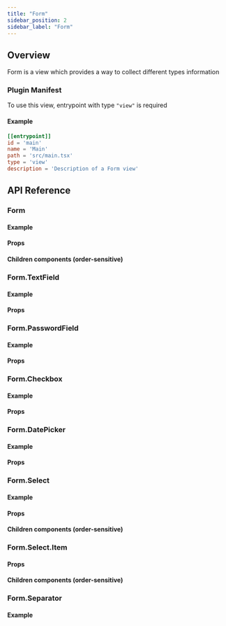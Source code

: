 ```yaml
---
title: "Form"
sidebar_position: 2
sidebar_label: "Form"
---
```











## Overview

Form is a view which provides a way to collect different types information

<UiScreenshot imgPath="/img/generated-screenshots/ui_form/main/default.png"/>

[//]: # (Functionality section when there is more features)
[//]: # (As with all other views can be made highly dynamic with help of React)

### Plugin Manifest

To use this view, entrypoint with type `"view"` is required

#### Example
```toml
[[entrypoint]]
id = 'main'
name = 'Main'
path = 'src/main.tsx'
type = 'view'
description = 'Description of a Form view'
```

## API Reference

### Form
<FormDescription/>

#### Example
<FormCode/>

#### Props
<FormProps/>

#### Children components (order-sensitive)
<FormOrderedMembers/>



### Form.TextField
<TextFieldDescription/>

#### Example
<TextFieldCode/>

#### Props
<TextFieldProps/>



### Form.PasswordField
<PasswordFieldDescription/>

#### Example
<PasswordFieldCode/>

#### Props
<PasswordFieldProps/>



### Form.Checkbox
<CheckboxDescription/>

#### Example
<CheckboxCode/>

#### Props
<CheckboxProps/>



### Form.DatePicker
<DatePickerDescription/>

#### Example
<DatePickerCode/>

#### Props
<DatePickerProps/>



### Form.Select
<SelectDescription/>

#### Example
<SelectCode/>

#### Props
<SelectProps/>

#### Children components (order-sensitive)
<SelectOrderedMembers/>



### Form.Select.Item
<SelectItemDescription/>

#### Props
<SelectItemProps/>

#### Children components (order-sensitive)
<SelectItemOrderedMembers/>



### Form.Separator
<SeparatorDescription/>

#### Example
<SeparatorCode/>
